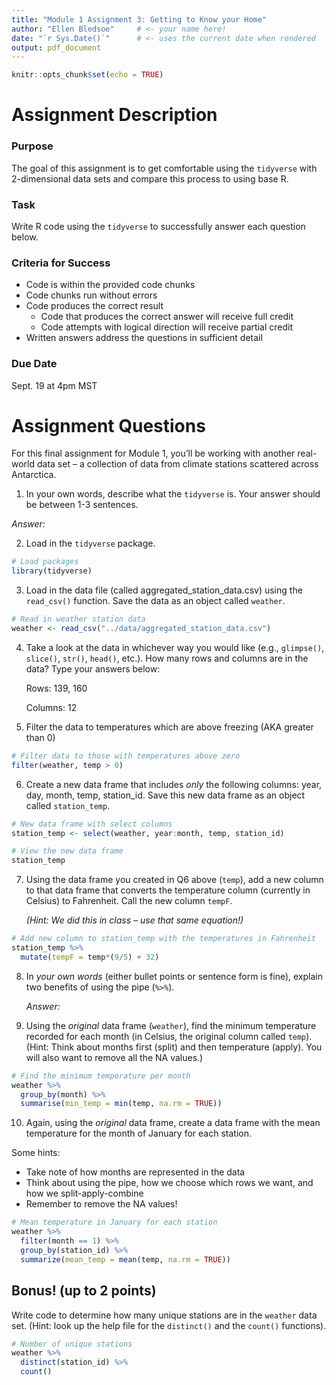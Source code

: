 ```yaml
---
title: "Module 1 Assignment 3: Getting to Know your Home"
author: "Ellen Bledsoe"     # <- your name here!
date: "`r Sys.Date()`"      # <- uses the current date when rendered
output: pdf_document
---
```


```r
knitr::opts_chunk$set(echo = TRUE)
```

# Assignment Description

### Purpose

The goal of this assignment is to get comfortable using the `tidyverse` with 2-dimensional data sets and compare this process to using base R.

### Task

Write R code using the `tidyverse` to successfully answer each question below.

### Criteria for Success

-   Code is within the provided code chunks
-   Code chunks run without errors
-   Code produces the correct result
    -   Code that produces the correct answer will receive full credit
    -   Code attempts with logical direction will receive partial credit
-   Written answers address the questions in sufficient detail

### Due Date

Sept. 19 at 4pm MST

# Assignment Questions

For this final assignment for Module 1, you'll be working with another real-world data set -- a collection of data from climate stations scattered across Antarctica.

1.  In your own words, describe what the `tidyverse` is. Your answer should be between 1-3 sentences.

*Answer:*

2.  Load in the `tidyverse` package.

```r
# Load packages
library(tidyverse)
```

3.  Load in the data file (called aggregated_station_data.csv) using the `read_csv()` function. Save the data as an object called `weather`.

```r
# Read in weather station data
weather <- read_csv("../data/aggregated_station_data.csv")
```

4.  Take a look at the data in whichever way you would like (e.g., `glimpse()`, `slice()`, `str()`, `head()`, etc.). How many rows and columns are in the data? Type your answers below:

    Rows: 139, 160

    Columns: 12

5.  Filter the data to temperatures which are above freezing (AKA greater than 0)

```r
# Filter data to those with temperatures above zero
filter(weather, temp > 0)
```

6.  Create a new data frame that includes *only* the following columns: year, day, month, temp, station_id. Save this new data frame as an object called `station_temp`.

```r
# New data frame with select columns
station_temp <- select(weather, year:month, temp, station_id)

# View the new data frame
station_temp
```

7.  Using the data frame you created in Q6 above (`temp`), add a new column to that data frame that converts the temperature column (currently in Celsius) to Fahrenheit. Call the new column `tempF`.

    _(Hint: We did this in class -- use that same equation!)_

```r
# Add new column to station_temp with the temperatures in Fahrenheit
station_temp %>% 
  mutate(tempF = temp*(9/5) + 32)
```

8.  In *your own words* (either bullet points or sentence form is fine), explain two benefits of using the pipe (`%>%`).

    *Answer:*

9.  Using the *original* data frame (`weather`), find the minimum temperature recorded for each month (in Celsius, the original column called `temp`). (Hint: Think about months first (split) and then temperature (apply). You will also want to remove all the NA values.)

```r
# Find the minimum temperature per month
weather %>% 
  group_by(month) %>% 
  summarise(min_temp = min(temp, na.rm = TRUE))
```

10. Again, using the *original* data frame, create a data frame with the mean temperature for the month of January for each station.

Some hints:

-   Take note of how months are represented in the data
-   Think about using the pipe, how we choose which rows we want, and how we split-apply-combine
-   Remember to remove the NA values!

```r
# Mean temperature in January for each station
weather %>% 
  filter(month == 1) %>% 
  group_by(station_id) %>% 
  summarize(mean_temp = mean(temp, na.rm = TRUE))
```

## Bonus! (up to 2 points)

Write code to determine how many unique stations are in the `weather` data set. (Hint: look up the help file for the `distinct()` and the `count()` functions).

```r
# Number of unique stations
weather %>% 
  distinct(station_id) %>% 
  count() 
```

